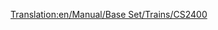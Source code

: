[[Translation:en/Manual/Base Set/Trains/CS2400]]
{{fr/Train|Nom=CS2400
|Image=[[File:en/Cs2400.png]]
|Coût=18 750£ (37 500$)
|Vitesse=112 km/h (70 mph)
|Poids=120 t
|Puissance=2400 cv (1790 kW)
|Entretien=1 599£ (3 198$)
|Conception=1965
|Vie=20 
|Capacité=N/A
|Description=
|Réalité=Pas de prototype particulier, mais la CS2400 est basée sur un des diésels [http://en.wikipedia.org/wiki/Hood_unit "Hood"] (en anglais). 
}}
